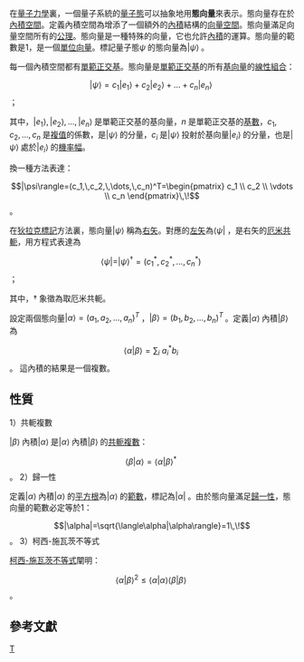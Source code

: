 {{NoteTA|G1=物理學}}
在[[量子力學|量子力學]]裏，一個量子系統的[[量子態|量子態]]可以抽象地用'''態向量'''來表示。態向量存在於[[內積空間|內積空間]]。定義內積空間為增添了一個額外的[[內積|內積]]結構的[[向量空間|向量空間]]。態向量滿足向量空間所有的[[公理|公理]]。態向量是一種特殊的向量，它也允許[[內積|內積]]的運算。態向量的範數是1，是一個[[單位向量|單位向量]]。標記量子態<math>\psi\,\!</math>的態向量為<math>|\psi\rangle\,\!</math>。

每一個內積空間都有[[單範正交基|單範正交基]]。態向量是[[單範正交基|單範正交基]]的所有[[基向量|基向量]]的[[線性組合|線性組合]]：
:<math>|\psi\rangle=c_1|e_1\rangle+c_2|e_2\rangle+\dots+c_n|e_n\rangle\,\!</math>；

其中，<math>|e_1\rangle,\,|e_2\rangle,\,\dots,\,|e_n\rangle\,\!</math>是單範正交基的基向量，<math>n\,\!</math>是單範正交基的[[基数_(数学)|基數]]，<math>c_1,\,c_2,\,\dots,\,c_n\,\!</math>是[[複值|複值]]的係數，是<math>|\psi\rangle\,\!</math>的分量，<math>c_i\,\!</math>是<math>|\psi\rangle\,\!</math>投射於基向量<math>|e_i\rangle\,\!</math>的分量，也是<math>|\psi\rangle\,\!</math>處於<math>|e_i\rangle\,\!</math>的[[機率幅|機率幅]]。

換一種方法表達：
:<math>|\psi\rangle=(c_1,\,c_2,\,\dots,\,c_n)^T=\begin{pmatrix}
  c_1 \\
  c_2 \\
  \vdots \\
  c_n 
\end{pmatrix}\,\!</math>。

在[[狄拉克標記|狄拉克標記]]方法裏，態向量<math>|\psi\rangle\,\!</math>稱為[[右矢|右矢]]。對應的[[左矢|左矢]]為<math>\langle\psi|\,\!</math>，是右矢的[[厄米共軛|厄米共軛]]，用方程式表達為
:<math>\langle\psi|=|\psi\rangle^{\dagger}=(c_1^*,\,c_2^*,\,\dots,\,c_n^*)\,\!</math>；

其中，<math>\dagger\,\!</math>象徵為取厄米共軛。

設定兩個態向量<math>|\alpha\rangle=(a_1,\,a_2,\,\dots,\,a_n)^T\,\!</math>，<math>|\beta\rangle=(b_1,\,b_2,\,\dots,\,b_n)^T\,\!</math>。定義<math>|\alpha\rangle\,\!</math>內積<math>|\beta\rangle\,\!</math>為
:<math>\langle\alpha|\beta\rangle=\sum_i\ a_i^* b_i\,\!</math>。
這內積的結果是一個複數。
==性質==
1）共軛複數

<math>|\beta\rangle\,\!</math>內積<math>|\alpha\rangle\,\!</math>是<math>|\alpha\rangle\,\!</math>內積<math>|\beta\rangle\,\!</math>的[[共軛複數|共軛複數]]：
:<math>\langle\beta|\alpha\rangle=\langle\alpha|\beta\rangle^*\,\!</math>。
2）歸一性

定義<math>|\alpha\rangle\,\!</math>內積<math>|\alpha\rangle\,\!</math>的[[平方根|平方根]]為<math>|\alpha\rangle\,\!</math>的[[範數|範數]]，標記為<math>|\alpha|\,\!</math>。由於態向量滿足[[歸一性|歸一性]]，態向量的範數必定等於1：
:<math>|\alpha|=\sqrt{\langle\alpha|\alpha\rangle}=1\,\!</math>。
3）柯西-施瓦茨不等式

[[柯西-施瓦茨不等式|柯西-施瓦茨不等式]]闡明：
:<math>\langle\alpha|\beta\rangle^2 \le \langle\alpha|\alpha\rangle\langle\beta|\beta\rangle\,\!</math>。

==參考文獻==
{{cite book|last = 費曼|first = 理查|authorlink = 理查·費曼|last2 = 雷頓|first2 = 羅伯|last3 = 山德士|first3 = 馬修|title = 費曼物理學講義III (2)量子力學應用|publisher =天下文化書|location =台灣|date = 2006|pages = pp. 10-17|isbn = 986-417-672-2 }}

{{量子力學}}

[[Category:量子力學|T]]